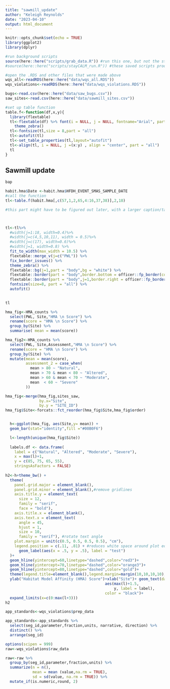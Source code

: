 ```yaml
---
title: "sawmill_update"
author: "Keleigh Reynolds"
date: "2023-04-10"
output: html_document
---
```


```r
knitr::opts_chunk$set(echo = TRUE)
library(ggplot2)
library(dplyr)

#run background scripts
source(here::here("scripts/grab_data.R")) #run this one, but not the stayCALM one
#source(here::here("scripts/stayCALM_run.R")) #these saved scripts produce .RDS items

#open the .RDS and other files that were made above
wqs_all<-readRDS(here::here("data/wqs_all.RDS"))
wqs_violations<-readRDS(here::here("data/wqs_violations.RDS"))

bugs<-read.csv(here::here("data/saw_bugs.csv"))
saw_sites<-read.csv(here::here("data/sawmill_sites.csv"))

#set up table function
table.f<-function(df,x,y){
  library(flextable)
  tl<-flextable(df) %>% font(i = NULL, j = NULL, fontname="Arial", part = "all") %>% 
    theme_zebra()
  tl<-fontsize(tl,size = 8,part = "all")
  tl<-autofit(tl)
  tl<-set_table_properties(tl,layout="autofit")
  tl<-align(tl, i = NULL, j =(x:y) , align = "center", part = "all")
  tl
}

```

## Sawmill update

```r
bap
```

```r

habit.hma$Date <-habit.hma$HFDH_EVENT_SMAS_SAMPLE_DATE
#call the function
tl<-table.f(habit.hma[,c(57,1,2,65,4:16,37,38)],2,18)

#this part might have to be figured out later, with a larger caption/table function? Not sure yet.



tl<-tl%>%
  #width(j=1:18, width=0.4)%>%
  #width(j=c(4,5,10,11), width = 0.5)%>%
  #width(j=c(17), width=0.6)%>%
  #width(j=1, width=0.8) %>% 
  fit_to_width(max_width = 10.5) %>% 
  flextable::merge_v(j=c("PWL")) %>% 
  fix_border_issues() %>% 
  theme_zebra() %>% 
  flextable::bg(j=1,part = "body",bg = "white") %>% 
  flextable::border(part = "body",border.bottom = officer::fp_border(color="grey")) %>% 
  flextable::border(part = "body",j=1,border.right = officer::fp_border(color = "grey")) %>% 
  fontsize(size=8, part = "all") %>% 
  autofit()
  

tl

```

```r

hma_fig<-HMA_counts %>% 
  select(PWL, Site,"HMA \n Score") %>% 
  rename(score = "HMA \n Score") %>% 
  group_by(Site) %>% 
  summarise( mean = mean(score))

hma_fig2<-HMA_counts %>% 
  select(PWL, Site,Assessment,"HMA \n Score") %>% 
  rename(score = "HMA \n Score") %>% 
  group_by(Site) %>% 
  mutate(mean = mean(score),
         assessment_2 = case_when(
           mean > 80 ~ "Natural",
           mean > 70 & mean < 80 ~ "Altered",
           mean > 60 & mean < 70 ~ "Moderate",
           mean  < 60 ~ "Severe"
         ))

hma_fig<-merge(hma_fig,sites_saw,
               by.x="Site",
               by.y = "SITE_ID")
hma_fig$Site<-forcats::fct_reorder(hma_fig$Site,hma_fig$order)


  h<-ggplot(hma_fig, aes(Site,y= mean)) + 
  geom_bar(stat="identity",fill ="#00B0F6")

  l<-length(unique(hma_fig$Site))
  
  labels.df <- data.frame(
    label = c("Natural", "Altered", "Moderate", "Severe"),
    x = max(l)+1,
    y = c(85, 75, 65, 55),
    stringsAsFactors = FALSE)
  
h2<-h+theme_bw() +
  theme(
    panel.grid.major = element_blank(),
    panel.grid.minor = element_blank(),#remove gridlines
    axis.title.y = element_text(
      size = 12,
      family = "serif",
      face = "bold"),
    axis.title.x = element_blank(),
    axis.text.x = element_text(
      angle = 45,
      hjust = 1,
      size = 10,
      family = "serif"), #rotate text angle
    plot.margin = unit(c(0.5, 0.5, 0.5, 0.5), "cm"),
    legend.position = c(.11, .81) + #reduces white space around plot edges
      geom_label(aes(x = .5, y = .5), label = "test")
  )+
  geom_hline(yintercept=60,linetype="dashed",color="red3")+
  geom_hline(yintercept=70,linetype="dashed",color="orange3")+
  geom_hline(yintercept=80,linetype="dashed",color="gold")+
  theme(legend.title=element_blank(),legend.margin=margin(10,10,10,10),legend.key = element_rect(colour = NA, fill = NA),legend.background=element_blank())+
  ylab("Habitat Model Affinity (HMA) Score")+xlab("Site")+ geom_text(data = labels.df, 
                                            aes(max(l)+1.5, 
                                                y, label = label), 
                                            color = "black")+
  expand_limits(x=c(0:max(l+3)))
h2

```

```r

app_standards<-wqs_violations$prep_data

app_standards<-app_standards %>% 
  select(seg_id,parameter,fraction,units, narrative, direction) %>% 
  distinct() %>% 
  arrange(seg_id)


```

```r
options(scipen = 999)
raw<-wqs_violations$raw_data

raw<-raw %>% 
  group_by(seg_id,parameter,fraction,units) %>% 
  summarize(n = n(),
            mean = mean (value,na.rm = TRUE),
            sd = sd(value, na.rm = TRUE)) %>% 
  mutate_if(is.numeric,round, 2)


```

